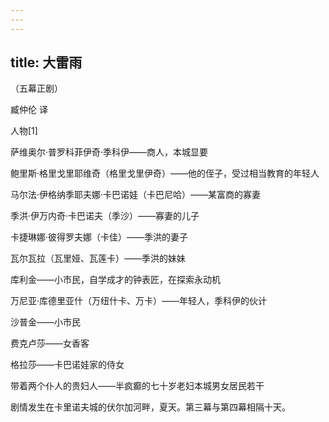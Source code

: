 ```yaml
---
---
---
```

title: 大雷雨
---




（五幕正剧）

臧仲伦 译

人物[1]

萨维奥尔·普罗科菲伊奇·季科伊——商人，本城显要

鲍里斯·格里戈里耶维奇（格里戈里伊奇）——他的侄子，受过相当教育的年轻人

马尔法·伊格纳季耶夫娜·卡巴诺娃（卡巴尼哈）——某富商的寡妻

季洪·伊万内奇·卡巴诺夫（季沙）——寡妻的儿子

卡捷琳娜·彼得罗夫娜（卡佳）——季洪的妻子

瓦尔瓦拉（瓦里娅、瓦莲卡）——季洪的妹妹

库利金——小市民，自学成才的钟表匠，在探索永动机

万尼亚·库德里亚什（万纽什卡、万卡）——年轻人，季科伊的伙计

沙普金——小市民

费克卢莎——女香客

格拉莎——卡巴诺娃家的侍女

带着两个仆人的贵妇人——半疯癫的七十岁老妇本城男女居民若干





剧情发生在卡里诺夫城的伏尔加河畔，夏天。第三幕与第四幕相隔十天。